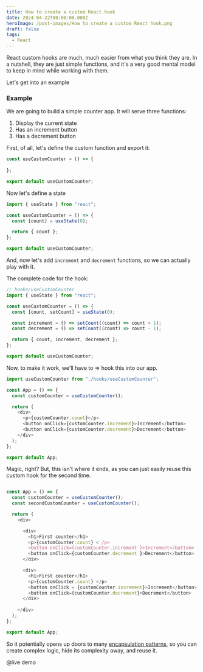 ```yaml
---
title: How to create a custom React hook
date: 2024-04-22T00:00:00.000Z
heroImage: /post-images/How to create a custom React hook.png
draft: false
tags:
  - React
---
```


React custom hooks are much, much easier from what you think they are. In a nutshell, they are just simple functions, and it's a very good mental model to keep in mind while working with them.

Let's get into an example

### Example

We are going to build a simple counter app. It will serve three functions:

1. Display the current state
2. Has an increment button
3. Has a decrement button

First, of all, let's define the custom function and export it:

```typescript
const useCustomCounter = () => {
  
};

export default useCustomCounter;

```

Now let's define a state

```typescript
import { useState } from "react";

const useCustomCounter = () => {
  const [count] = useState(0);

  return { count };
};

export default useCustomCounter;

```

And, now let's add `increment` and `decrement` functions, so we can actually play with it.

The complete code for the hook:

```javascript
// hooks/useCustomCounter
import { useState } from "react";

const useCustomCounter = () => {
  const [count, setCount] = useState(0);

  const increment = () => setCount((count) => count + 1);
  const decrement = () => setCount((count) => count - 1);

  return { count, increment, decrement };
};

export default useCustomCounter;

```

Now, to make it work, we'll have to => hook this into our app.

```typescript
import useCustomCounter from "./hooks/useCustomCounter";

const App = () => {
  const customCounter = useCustomCounter();

  return (
    <div>
      <p>{customCounter.count}</p>
      <button onClick={customCounter.increment}>Increment</button>
      <button onClick={customCounter.decrement}>Decrement</button>
    </div>
  );
};

export default App;

```

Magic, right? But, this isn't where it ends, as you can just easily reuse this custom hook for the second time.

```typescript

const App = () => {
  const customCounter = useCustomCounter();
  const secondCustomCounter = useCustomCounter();

  return (
    <div>

      <div>
        <h1>First counter</h1>
        <p>{customCounter.count} < /p>
        <button onClick={customCounter.increment }>Increment</button>
        <button onClick={customCounter.decrement }>Decrement</button>
      </div>

      <div>
        <h1>First counter</h1>
        <p>{customCounter.count} </p>
        <button onClick = {customCounter.increment}>Increment</button>
        <button onClick={customCounter.decrement}>Decrement</button>
      </div>
      
    </div>   
  );
};

export default App;
```

So it potentially opens up doors to many [encapsulation patterns](https://alex-code.com/post/2023-09-17-facade-pattern), so you can create complex logic, hide its complexity away, and reuse it.

@live demo
